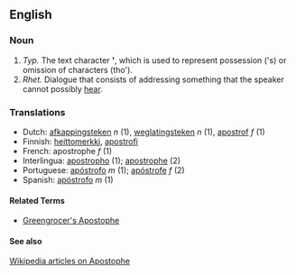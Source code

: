 ==English==
=== Noun ===
#''Typ.'' The text character <b>'</b>, which is used to represent possession ('s) or omission of characters (tho').
#''Rhet.'' Dialogue that consists of addressing something that the speaker cannot possibly [[hear]].

=== Translations ===
*Dutch: [[afkappingsteken]] ''n'' (1), [[weglatingsteken]] ''n'' (1), [[apostrof]] ''f'' (1)
*Finnish: [[heittomerkki]], [[apostrofi]]
*French: apostrophe ''f'' (1)
*Interlingua: [[apostropho]] (1); [[apostrophe]] (2)
*Portuguese: [[apóstrofo]] ''m'' (1); [[apóstrofe]] ''f'' (2)
*Spanish: [[apóstrofo]] ''m'' (1)

{{msg:Punctuation}}

====Related Terms====
*[[Greengrocer's Apostophe]]

====See also====
[[en:apostophe|Wikipedia articles on Apostophe]]